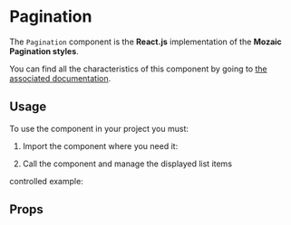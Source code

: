 
<Meta title="Components/Pagination" component={Pagination} argTypes={argTypes} />

# Pagination

The `Pagination` component is the **React.js** implementation of the **Mozaic Pagination styles**.

You can find all the characteristics of this component by going to [the associated documentation](https://mozaic.adeo.cloud/Components/Pagination/).

## Usage

To use the component in your project you must:

1. Import the component where you need it:

<Source language="javascript" code="import { Pagination } from '@mozaic-ds/react';" />

2. Call the component and manage the displayed list items

<Canvas withSource="open">
    <Story story={Controls} />
</Canvas>

controlled example:

<Canvas withSource="open">
    <Story story={Example} />
</Canvas>

## Props

<ArgsTable of={Pagination} />

